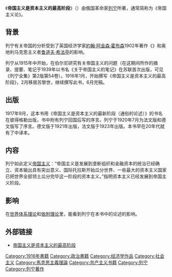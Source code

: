 {{多個問題|{{expert needed|subject=政治|subject2=
马列主义|time =2021-10-12}}
{{Expand English|time =2015-11-20}}
{{Expand Japanese|time =2015-11-20}}
{{unreferenced|time=2014-05-07T01:28:56+00:00}}
}}
《'''帝国主义是资本主义的最高阶段'''》（{{lang-ru|Империализм как высшая стадия капитализма}}）由俄国革命家[[列宁|列宁]]所著，通常简称为《帝国主义论》。

==背景==
列宁有关帝国的分析受到了英国经济学家[[約翰·阿金森·霍布森|約翰·阿金森·霍布森]]1902年著作《{{le|帝国主义 (霍布森)|Imperialism (Hobson)|帝国主义}}》和奥地利马克思主义者[[鲁道夫·希法亭|鲁道夫·希法亭]]的影响。

列宁从1915年中开始，在伯尔尼研究有关帝国主义的问题（在这期间所作的摘录、提要、笔记于1939年以书名《关于帝国主义的笔记》在苏联首次出版，可见《列宁全集》第2版第54卷）。1916年1月，开始撰写《帝国主义是资本主义的最高阶段》，2月移居苏黎世，继续撰写此书，6月完稿。

==出版==
1917年9月，这本书用《帝国主义是资本主义的最新阶段（通俗的论述）》的书名在彼得格勒出版，书中附有列宁回国后写的序言。列宁于1920年7月为法文版和德文版写了序言。德文版于1921年出版，法文版于1923年出版。本书早在20年代就有了中译本。

==内容==
列宁如此定义[[帝国主义|帝国主义]]：“帝国主义是发展到垄断组织和金融资本的统治已经确立、资本输出具有突出意义、国际托拉斯开始瓜分世界、一些最大的资本主义国家已把世界全部领土瓜分完毕这一阶段的资本主义。”指明资本主义已经发展到帝国主义阶段。

== 影响 ==
在[[世界体系理论|世界体系理论]]和[[依附理论_(国际政治经济学)|依附理论]]里，能看到列宁在本书中的论述的影响。

== 外部链接 ==
* [https://www.marxists.org/chinese/lenin/15.htm 帝国主义是资本主义的最高阶段] {{Wayback|url=https://www.marxists.org/chinese/lenin/15.htm |date=20210926012220 }}

{{Works of Lenin}}
{{Authority control}}
[[Category:1916年書籍|Category:1916年書籍]]
[[Category:政治書籍|Category:政治書籍]]
[[Category:经济学作品|Category:经济学作品]]
[[Category:社会主义|Category:社会主义]]
[[Category:馬克思主義理論|Category:馬克思主義理論]]
[[Category:共产主义书籍|Category:共产主义书籍]]
[[Category:列宁|Category:列宁]]
[[Category:列宁著作|Category:列宁著作]]